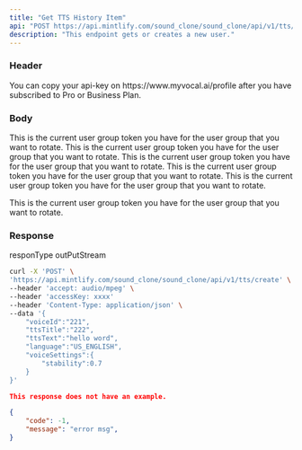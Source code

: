 ---
title: "Get TTS History Item"
api: "POST https://api.mintlify.com/sound_clone/sound_clone/api/v1/tts/create"
description: "This endpoint gets or creates a new user."
---
### Header
<ParamField header="accessKey"   type="string" required>
 You can copy your api-key on https://www.myvocal.ai/profile after you have subscribed to Pro or Business Plan.
</ParamField>

### Body
<ParamField body="voiceId" type="string">
  This is the current user group token you have for the user group that you want
  to rotate.
</ParamField>
<ParamField body="ttsTitle" type="string">
  This is the current user group token you have for the user group that you want
  to rotate.
</ParamField>
<ParamField body="ttsText" type="string">
  This is the current user group token you have for the user group that you want
  to rotate.
</ParamField>
<ParamField body="language" type="string">
  This is the current user group token you have for the user group that you want
  to rotate.
</ParamField>
<ParamField body="voiceSettings" type="object">
<Expandable title="Toggle object">
    <ParamField body="stability" type="number">
  This is the current user group token you have for the user group that you want
  to rotate.
    </ParamField>
</Expandable>

  This is the current user group token you have for the user group that you want
  to rotate.
</ParamField>

### Response
responType outPutStream


<RequestExample>

```bash Example Request
curl -X 'POST' \
'https://api.mintlify.com/sound_clone/sound_clone/api/v1/tts/create' \
--header 'accept: audio/mpeg' \
--header 'accessKey: xxxx'
--header 'Content-Type: application/json' \
--data '{
    "voiceId":"221",
    "ttsTitle":"222",
    "ttsText":"hello word",
    "language":"US_ENGLISH",
    "voiceSettings":{
        "stability":0.7
    }
}'
```
</RequestExample>

<ResponseExample>

```json success
This response does not have an example.
```
```json error 
{
  	"code": -1,
	"message": "error msg",
}
```

</ResponseExample>
